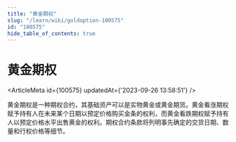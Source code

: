 ```yaml
---
title: "黄金期权"
slug: "/learn/wiki/goldoption-100575"
id: "100575"
hide_table_of_contents: true
---
```



# 黄金期权

<ArticleMeta id={100575} updatedAt={'2023-09-26 13:58:51'} />
<div className='border-solid border-b border-t-0 my-4 border-[var(--ifm-color-gray-300)]' />

黄金期权是一种期权合约，其基础资产可以是实物黄金或黄金期货。黄金看涨期权赋予持有人在未来某个日期以预定价格购买金条的权利，而黄金看跌期权赋予持有人以预定价格水平出售黄金的权利。期权合约条款将列明事先确定的交货日期、数量和行权价格等细节。

